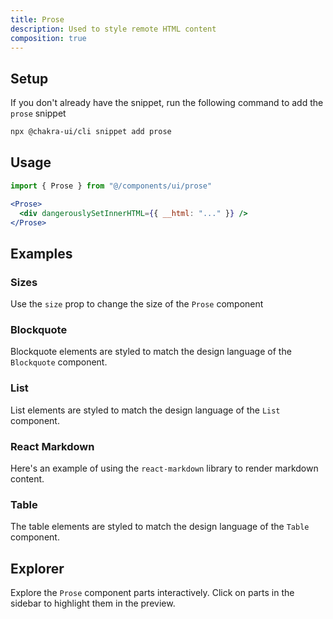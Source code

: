 ```yaml
---
title: Prose
description: Used to style remote HTML content
composition: true
---
```


<ExampleTabs name="prose-basic" />

## Setup

If you don't already have the snippet, run the following command to add the
`prose` snippet

```sh
npx @chakra-ui/cli snippet add prose
```

## Usage

```jsx
import { Prose } from "@/components/ui/prose"
```

```jsx
<Prose>
  <div dangerouslySetInnerHTML={{ __html: "..." }} />
</Prose>
```

## Examples

### Sizes

Use the `size` prop to change the size of the `Prose` component

<ExampleTabs name="prose-with-sizes" />

### Blockquote

Blockquote elements are styled to match the design language of the `Blockquote`
component.

<ExampleTabs name="prose-with-blockquote" />

### List

List elements are styled to match the design language of the `List` component.

<ExampleTabs name="prose-with-list" />

### React Markdown

Here's an example of using the `react-markdown` library to render markdown
content.

<ExampleTabs name="prose-with-react-markdown" />

### Table

The table elements are styled to match the design language of the `Table`
component.

<ExampleTabs name="prose-with-table" />

## Explorer

Explore the `Prose` component parts interactively. Click on parts in the sidebar
to highlight them in the preview.

<Explorer name="prose-basic" />
